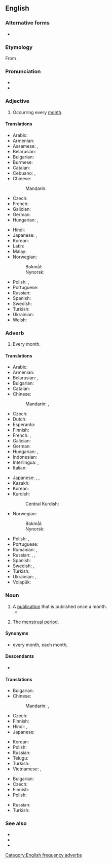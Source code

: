 ==English==

===Alternative forms===
* {{alter|en|mon.||abbreviation}}

===Etymology===
From {{suffix|en|month|ly}}.

===Pronunciation===
* {{IPA|en|/ˈmʌnθli/}}
* {{audio|en|en-us-monthly.ogg|Audio (US)}}

===Adjective===
{{en-adj|-}}

# Occurring every [[month]].
#: {{ux|en|It's time give the dog its '''monthly''' bath.}}

====Translations====
{{trans-top|occurring every month}}
* Arabic: {{t|ar|شَهْرِيّ}}
* Armenian: {{t+|hy|ամսական|sc=Armn}}
* Assamese: {{t|as|মাহিলি}}, {{t|as|মাহেকীয়া}}
* Belarusian: {{t|be|штоме́сячны}}
* Bulgarian: {{t|bg|ежеме́сечен}}
* Burmese: {{t|my|လစဉ်}}
* Catalan: {{t|ca|mensual}}
* Cebuano: {{t|ceb|binulan}}, {{t|ceb|binuwan}}
* Chinese:
*: Mandarin: {{t+|cmn|每月|tr=měiyuè de|alt=每月的}}
* Czech: {{t+|cs|měsíční}}
* French: {{t+|fr|mensuel}}
* Galician: {{t|gl|mensual}}
* German: {{t+|de|monatlich}}
* Hungarian: {{t+|hu|havi}}, {{t|hu|havonkénti}}
{{trans-mid}}
* Hindi: {{t+|hi|मासिक}}
* Japanese: {{t+|ja|毎月|tr=まいげつの, maigetsu no|alt=毎月の}}, {{t+|ja|毎月|tr=まいつきの, maitsuki no|alt=毎月の}}
* Korean: {{t+|ko|매달|alt=매달의}}
* Latin: {{t|la|menstruus}}
* Malay: {{t+|ms|bulanan}}
* Norwegian:
*: Bokmål: {{t|nb|månedlig}}
*: Nynorsk: {{t|nn|månadleg}}
* Polish: {{t+|pl|comiesięczny}}, {{t+|pl|miesięczny}}
* Portuguese: {{t+|pt|mensal}}
* Russian: {{t+|ru|ежеме́сячный}}
* Spanish: {{t+|es|mensual}}
* Swedish: {{t+|sv|månatlig}}
* Turkish: {{t+|tr|aylık}}
* Ukrainian: {{t|uk|щомі́сячний}}
* Welsh: {{t+|cy|misol}}
{{trans-bottom}}

===Adverb===
{{en-adv|-}}

# Every month.
#: {{ux|en|Rent must be paid '''monthly'''.}}

====Translations====
{{trans-top|occurring every month}}
* Arabic: {{t|ar|شَهْرِيًّا}}
* Armenian: {{t+|hy|ամսական|sc=Armn}}
* Belarusian: {{t|be|штоме́сяц}}, {{t|be|штоме́сячна}}
* Bulgarian: {{t+|bg|ежеме́сечно}}
* Catalan: {{t+|ca|mensualment}}
* Chinese:
*: Mandarin: {{t+|cmn|按月|tr=ànyuè}}, {{t+|cmn|每月|tr=měiyuè de|alt=每月的}}
* Czech: {{t+|cs|měsíčně}}
* Dutch: {{t+|nl|maandelijks}}
* Esperanto: {{t|eo|ĉiumonate}}
* Finnish: {{t+|fi|kuukausittain}}
* French: {{t+|fr|mensuel}}, {{t+|fr|mensuellement}}
* Galician: {{t|gl|mensualmente}}
* German: {{t+|de|monatlich}}
* Hungarian: {{t+|hu|havonta}}, {{t|hu|havonként}}
* Indonesian: {{t+|id|bulan|alt=bulanan}}
* Interlingua: {{t|ia|mensual}}, {{t|ia|mensualmente}}
* Italian: {{t+|it|mensilmente}}
{{trans-mid}}
* Japanese: {{t+|ja|毎月|tr=まいげつ, maigetsu}}, {{t|ja|月次|tr=げつじ, getsuji}}, {{t+|ja|毎月|tr=まいつきの, maitsuki no|alt=毎月の}}
* Kazakh: {{t|kk|ай сайын}}
* Korean: {{t+|ko|매달|alt=매달의}}
* Kurdish:
*: Central Kurdish: {{t+|ckb|مانگانە}}
* Norwegian:
*: Bokmål: {{t|nb|månedlig}}
*: Nynorsk: {{t|nn|månadleg}}
* Polish: {{t+|pl|miesięcznie}}, {{t+|pl|co miesiąc}}
* Portuguese: {{t|pt|mensalmente}}
* Romanian: {{t+|ro|lunar}}, {{t+|ro|mensual}}
* Russian: {{t+|ru|ме́сячно}}, {{t+|ru|ежеме́сячно}}, {{t+|ru|ежеме́сячный}}
* Spanish: {{t|es|mensualmente}}
* Swedish: {{t+|sv|månadsvis}}, {{t+|sv|månatlig}}
* Turkish: {{t+|tr|aylık}}
* Ukrainian: {{t|uk|щомі́сяця}}, {{t|uk|щомі́сячно}}
* Volapük: {{t|vo|muliko}}
{{trans-bottom}}

===Noun===
{{en-noun}}

# A [[publication]] that is published once a month.
#* {{quote-journal|en|2009|January 5|Stephanie Clifford|Prominent Magazines Lose Weight, Shedding Nearly Half Their Ads|New York Times|url=http://www.nytimes.com/2009/01/05/business/media/05adco.html
|passage=Of the 10 '''monthlies''' with the worst declines in January, four were Condé Nast magazines: Wired, Architectural Digest, Vogue and Lucky.}}
# {{lb|en|euphemistic}} The [[menstrual]] [[period]].

====Synonyms====
* every month, each month, {{l|en|mensually}}

====Descendants====
* {{desc|ja|マンスリー}}

====Translations====
{{trans-top|a publication that is published once a month}}
* Bulgarian: {{t|bg|ме́сечно списа́ние|n}}
* Chinese:
*: Mandarin: {{t|cmn|[[月刊]][[雜誌]]}}, {{t|cmn|[[月刊]][[杂志]]|tr=yuèkān zázhì}}
* Czech: {{t+|cs|měsíčník|m}}
* Finnish: {{t|fi|kuukausijulkaisu}}
* Hindi: {{t|hi|मासपत्रिका|f}}, {{t+|hi|मासिक|m}}
* Japanese: {{t|ja|月刊誌|tr=げっかんし, gekkanshi}}
{{trans-mid}}
* Korean: {{t|ko|월간지}}
* Polish: {{t+|pl|miesięcznik|m-in}}
* Russian: {{t+|ru|ежеме́сячник|m}}
* Telugu: {{t+|te|మాసపత్రిక}}
* Turkish: {{t+|tr|aylık}}
* Vietnamese: {{t|vi|nguyệt báo}} {{qualifier|newspaper}}, {{t+|vi|nguyệt san}} {{qualifier|magazine}}
{{trans-bottom}}

{{trans-top|(euphemism) the menstrual period}}
* Bulgarian: {{t|bg|менструа́ция|f}}
* Czech: {{t+|cs|měsíčky|f-p}}
* Finnish: {{t+|fi|kuukautiset|p}}
* Polish: {{t+|pl|miesiączka|f}}
{{trans-mid}}
* Russian: {{t+|ru|ме́сячные|n-p|f-p}}
* Turkish: {{t+|tr|aylık}}
{{trans-bottom}}

===See also===
* {{l|en|weekly}}
* {{l|en|daily}}
* {{l|en|yearly}}

{{C|en|Time|Periodicals}}

[[Category:English frequency adverbs]]